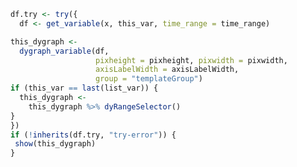 ```r
df.try <- try({ 
  df <- get_variable(x, this_var, time_range = time_range)

this_dygraph <- 
  dygraph_variable(df,
                   pixheight = pixheight, pixwidth = pixwidth, 
                   axisLabelWidth = axisLabelWidth,
                   group = "templateGroup")
if (this_var == last(list_var)) {
  this_dygraph <-
    this_dygraph %>% dyRangeSelector()
}
})
if (!inherits(df.try, "try-error")) {
 show(this_dygraph)
}
```

